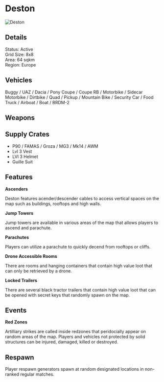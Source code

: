# Deston  

![Deston](/img/maps/deston.jpeg)

## Details

Status: Active  
Grid Size: 8x8  
Area: 64 sqkm  
Region: Europe 

## Vehicles

Buggy / UAZ / Dacia / Pony Coupe / Coupe RB / Motorbike / Sidecar Motorbike / Dirtbike / Quad / Pickup / Mountain Bike / Security Car / Food Truck / Airboat / Boat / BRDM-2  

## Weapons

## Supply Crates

- P90 / FAMAS / Groza / MG3 / Mk14 / AWM
- Lvl 3 Vest
- LVl 3 Helmet
- Guille Suit 

## Features

**Ascenders**  

Deston features acender/descender cables to access vertical spaces on the map such as buildings, rooftops and high walls.  

**Jump Towers**  

Jump towers are available in various areas of the map that allows players to ascend and parachute.  

**Parachutes**  

Players can utilize a parachute to quickly decend from rooftops or cliffs.  

**Drone Accessible Rooms**  

There are rooms and hanging containers that contain high value loot that can only be retrieved by a drone.  

**Locked Trailers**  

There are several black tractor trailers that contain high value loot that can be opened with secret keys that randomly spawn on the map.  

## Events

**Red Zones**

Artilliary strikes are called inside redzones that peridocially appear on random areas of the map. Players and vehicles not protected by solid structures can be injured, damaged, killed or destroyed. 

## Respawn

Player respawn generators spawn at random designated locations in non-ranked regular matches.  